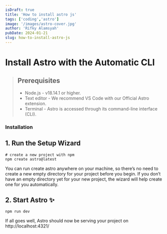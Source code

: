 ```yaml
---
isDraft: true
title: 'How to install astro js'
tags: ['coding','astro']
image: '/images/astro-cover.jpg'
author: 'Rifky Alamsyah'
pubDate: 2024-01-21
slug: how-to-install-astro-js
---
```


# Install Astro with the Automatic CLI

> ## Prerequisites
>
> - Node.js - v18.14.1 or higher.
> - Text editor - We recommend VS Code with our Official Astro extension.
> - Terminal - Astro is accessed through its command-line interface (CLI).

### Installation

## 1. Run the Setup Wizard

```
# create a new project with npm
npm create astro@latest
```

You can run create astro anywhere on your machine, so there’s no need to create a new empty directory for your project before you begin. If you don’t have an empty directory yet for your new project, the wizard will help create one for you automatically.

## 2. Start Astro ✨

```
npm run dev
```

If all goes well, Astro should now be serving your project on http://localhost:4321/
